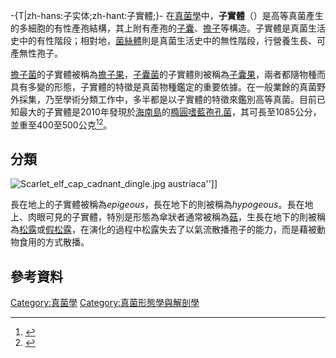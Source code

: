 -{T|zh-hans:子实体;zh-hant:子實體;}-{{Redirect|子实体}}
在[[真菌學|真菌學]]中，'''子實體'''（{{lang-en|Sporocarp、fruiting body}}）是高等真菌產生的多細胞的有性產孢結構，其上附有產孢的[[子囊|子囊]]、[[擔子|擔子]]等構造。子實體是真菌生活史中的有性階段；相對地，[[菌絲體|菌絲體]]則是真菌生活史中的無性階段，行營養生長、可產無性孢子。

[[擔子菌|擔子菌]]的子實體被稱為[[擔子果|擔子果]]，[[子囊菌|子囊菌]]的子實體則被稱為[[子囊果|子囊果]]，兩者都隨物種而具有多變的形態，子實體的特徵是真菌物種鑑定的重要依據。在一般業餘的真菌野外採集，乃至學術分類工作中，多半都是以子實體的特徵來鑑別高等真菌。目前已知最大的子實體是2010年發現於[[海南島|海南島]]的[[橢圓嗜藍孢孔菌|橢圓嗜藍孢孔菌]]，其可長至1085公分，並重至400至500公克<ref>{{cite journal | author = Cui, B.-K.; Dai, Y.-C. | title= ''Fomitiporia ellipsoidea'' has the largest fruiting body among the fungi | journal = Fungal Biology | year = 2011 | volume = 115 | issue = 9 | pages = 813–814 | doi = 10.1016/j.funbio.2011.06.008 | pmid=21872178}}</ref><ref>{{cite web | title = Giant fungus discovered in China | author = Walker, M. | url = http://www.bbc.co.uk/nature/14294283 | publisher = [[BBC|BBC]] | work = Nature | date = 1 August 2011 | accessdate = 2012-09-07 | archive-date = 2018-09-05 | archive-url = https://web.archive.org/web/20180905192135/http://www.bbc.co.uk/nature/14294283 | dead-url = no }}</ref>。

==分類==
[[Image:Scarlet_elf_cap_cadnant_dingle.jpg|thumb]] austriaca'']]

長在地上的子實體被稱為''epigeous''，長在地下的則被稱為''hypogeous''。長在地上、肉眼可見的子實體，特別是形態為傘狀者通常被稱為[[菇|菇]]，生長在地下的則被稱為[[松露|松露]]或[[假松露|假松露]]，在演化的過程中松露失去了以氣流散播孢子的能力，而是藉被動物食用的方式散播。

==參考資料==
{{portal|真菌}}
{{Reflist}}
{{真菌}}

[[Category:真菌學|Category:真菌學]]
[[Category:真菌形態學與解剖學|Category:真菌形態學與解剖學]]